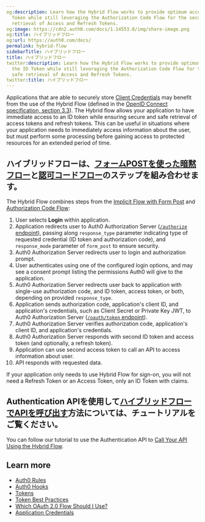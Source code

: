 ```yaml
---
og:description: Learn how the Hybrid Flow works to provide optimum access to the ID
  Token while still leveraging the Authorization Code Flow for the secure and safe
  retrieval of Access and Refresh Tokens.
og:image: https://cdn2.auth0.com/docs/1.14553.0/img/share-image.png
og:title: ハイブリッドフロー
og:url: https://auth0.com/docs/
permalink: hybrid-flow
sidebarTitle: ハイブリッドフロー
title: ハイブリッドフロー
twitter:description: Learn how the Hybrid Flow works to provide optimum access to
  the ID Token while still leveraging the Authorization Code Flow for the secure and
  safe retrieval of Access and Refresh Tokens.
twitter:title: ハイブリッドフロー
---
```


Applications that are able to securely store [Client Credentials](/docs/secure/application-credentials) may benefit from the use of the Hybrid Flow (defined in the [OpenID Connect specification, section 3.3](https://openid.net/specs/openid-connect-core-1_0.html#HybridFlowAuth)). The Hybrid flow allows your application to have immediate access to an <Tooltip tip="ID Token: Credential meant for the client itself, rather than for accessing a resource." cta="View Glossary" href="/docs/glossary?term=ID+token">ID token</Tooltip> while ensuring secure and safe retrieval of <Tooltip tip="ID Token: Credential meant for the client itself, rather than for accessing a resource." cta="View Glossary" href="/docs/glossary?term=access+tokens">access tokens</Tooltip> and <Tooltip tip="Access Token: Authorization credential, in the form of an opaque string or JWT, used to access an API." cta="View Glossary" href="/docs/glossary?term=refresh+tokens">refresh tokens</Tooltip>. This can be useful in situations where your application needs to immediately access information about the user, but must perform some processing before gaining access to protected resources for an extended period of time.

## ハイブリッドフローは、[フォームPOSTを使った暗黙フロー](/login/flows/implicit-flow-with-form-post)と[認可コードフロー](/login/flows/authorization-code-flow)のステップを組み合わせます。

The Hybrid Flow combines steps from the [Implicit Flow with Form Post](/docs/get-started/authentication-and-authorization-flow/implicit-flow-with-form-post) and [Authorization Code Flow](/docs/get-started/authentication-and-authorization-flow/authorization-code-flow):

1. User selects **Login** within application.
2. Application redirects user to Auth0 Authorization Server ([`/authorize` endpoint](https://auth0.com/docs/api/authentication#authorization-code-flow)), passing along `response_type` parameter indicating type of requested credential (ID token and authorization code), and `response_mode` parameter of `form_post` to ensure security.
3. Auth0 Authorization Server redirects user to login and authorization prompt.
4. User authenticates using one of the configured login options, and may see a consent prompt listing the permissions Auth0 will give to the application.
5. Auth0 Authorization Server redirects user back to application with single-use authorization code, and ID token, access token, or both, depending on provided `response_type`.
6. Application sends authorization code, application's client ID, and application's credentials, such as Client Secret or Private Key JWT, to Auth0 Authorization Server ([`/oauth/token` endpoint](https://auth0.com/docs/api/authentication?http#authorization-code-flow43)).
7. Auth0 Authorization Server verifies authorization code, application's client ID, and application's credentials.
8. Auth0 Authorization Server responds with second ID token and access token (and optionally, a refresh token).
9. Application can use second access token to call an API to access information about user.
10. API responds with requested data.

<Callout icon="file-lines" color="#0EA5E9" iconType="regular">

If your application only needs to use Hybrid Flow for sign-on, you will not need a Refresh Token or an Access Token, only an ID Token with claims.

</Callout>

## Authentication APIを使用して[ハイブリッドフローでAPIを呼び出す](/login/flows/call-api-hybrid-flow)方法については、チュートリアルをご覧ください。

You can follow our tutorial to use the Authentication API to [Call Your API Using the Hybrid Flow](/docs/get-started/authentication-and-authorization-flow/hybrid-flow/call-api-hybrid-flow).

## Learn more

* [Auth0 Rules](/docs/customize/rules)
* [Auth0 Hooks](/docs/customize/hooks)
* [Tokens](/docs/secure/tokens)
* [Token Best Practices](/docs/secure/tokens/token-best-practices)
* [Which OAuth 2.0 Flow Should I Use?](/docs/get-started/authentication-and-authorization-flow/which-oauth-2-0-flow-should-i-use)
* [Application Credentials](/docs/secure/application-credentials)